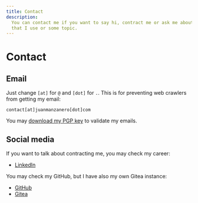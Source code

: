 ```yaml
---
title: Contact
description:
  You can contact me if you want to say hi, contract me or ask me about a tool
  that I use or some topic.
---
```


# Contact

## Email

Just change `[at]` for `@` and `[dot]` for `.`. This is for preventing web
crawlers from getting my email:

```
contact[at]juanmanzanero[dot]com
```

You may [download my PGP key](/publickey.contact@juanmanzanero.com-bc93bba27f657fc49730741013ec4a1443f077a9.asc) to validate my emails.

## Social media

If you want to talk about contracting me, you may check my career:

- [LinkedIn](https://www.linkedin.com/in/juancmandev)

You may check my GitHub, but I have also my own Gitea instance:

- [GitHub](https://github.com/juanmanzanerod)
- [Gitea](https://git.juanmanzanero.com/juanmanzanero)
